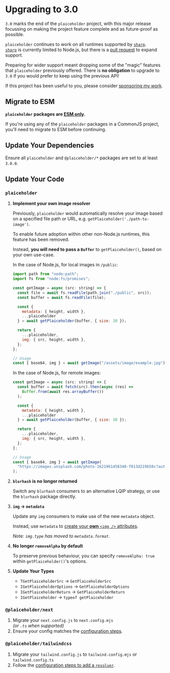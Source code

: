 
# Upgrading to 3.0

`3.0` marks the end of the `plaiceholder` project, with this major release focussing on making the project feature complete and as future-proof as possible.

`plaiceholder` continues to work on all runtimes supported by [`sharp`](https://sharp.pixelplumbing.com/).  
[`sharp`](https://sharp.pixelplumbing.com/) is currently limited to Node.js, but there is a [pull request](https://github.com/lovell/sharp/pull/3522) to expand support.

Preparing for wider support meant dropping some of the "magic" features that `plaiceholder` previously offered.
There is **no obligation** to upgrade to `3.0` if you would prefer to keep using the previous API!

If this project has been useful to you, please consider [sponsoring my work](https://joebell.co.uk/sponsors).

## Migrate to ESM

<Callout type="info">

**`plaiceholder` packages are [ESM only](https://gist.github.com/sindresorhus/a39789f98801d908bbc7ff3ecc99d99c).**

</Callout>

If you're using any of the `plaiceholder` packages in a CommonJS project, you'll need to migrate to ESM before continuing.

## Update Your Dependencies

Ensure all `plaiceholder` and `@plaiceholder/*` packages are set to at least `3.0.0`.

## Update Your Code

### `plaiceholder`

1. **Implement your own image resolver**

   Previously, `plaiceholder` would automatically resolve your image based on a specified file path or URL, e.g. `getPlaiceholder('./path-to-image')`.

   To enable future adoption within other non-Node.js runtimes, this feature has been removed.

   Instead, **you will need to pass a `Buffer`** to `getPlaiceholder()`, based on your own use-case.

   In the case of Node.js, for local images in `/public`:

   ```js
   import path from "node:path";
   import fs from "node:fs/promises";

   const getImage = async (src: string) => {
     const file = await fs.readFile(path.join("./public", src));
     const buffer = await fs.readFile(file);

     const {
       metadata: { height, width },
       ...plaiceholder
     } = await getPlaiceholder(buffer, { size: 10 });

     return {
       ...plaiceholder,
       img: { src, height, width },
     };
   };

   // Usage
   const { base64, img } = await getImage("/assets/image/example.jpg");
   ```

   In the case of Node.js, for remote images:

   ```js
   const getImage = async (src: string) => {
     const buffer = await fetch(src).then(async (res) =>
       Buffer.from(await res.arrayBuffer())
     );

     const {
       metadata: { height, width },
       ...plaiceholder
     } = await getPlaiceholder(buffer, { size: 10 });

     return {
       ...plaiceholder,
       img: { src, height, width },
     };
   };

   // Usage
   const { base64, img } = await getImage(
     "https://images.unsplash.com/photo-1621961458348-f013d219b50c?auto=format&fit=crop&w=2850&q=80"
   );
   ```

1. **`blurhash` is no longer returned**

   Switch any `blurhash` consumers to an alternative LQIP strategy, or use the `blurhash` package directly.

1. **`img` → `metadata`**

   Update any `img` consumers to make use of the new `metadata` object.

   Instead, use `metadata` to [create your **own** `<img />` attributes](/docs/usage#generating-img--attributes).

   _Note: `img.type` has moved to `metadata.format`._

1. **No longer `removeAlpha` by default**

   To preserve previous behaviour, you can specify `removeAlpha: true` within `getPlaiceholder()`'s options.

1. **Update Your Types**

   - `TGetPlaiceholderSrc` → `GetPlaiceholderSrc`
   - `IGetPlaiceholderOptions` → `GetPlaiceholderOptions`
   - `IGetPlaiceholderReturn` → `GetPlaiceholderReturn`
   - `IGetPlaiceholder` → `typeof getPlaiceholder`

### `@plaiceholder/next`

1. Migrate your `next.config.js` to `next.config.mjs`  
   _(or `.ts` when supported)_
1. Ensure your config matches the [configuration steps](/docs/plugins/next).

### `@plaiceholder/tailwindcss`

1. Migrate your `tailwind.config.js` to `tailwind.config.mjs` or `tailwind.config.ts`
1. Follow the [configuration steps to add a `resolver`](/docs/plugins/tailwind).
